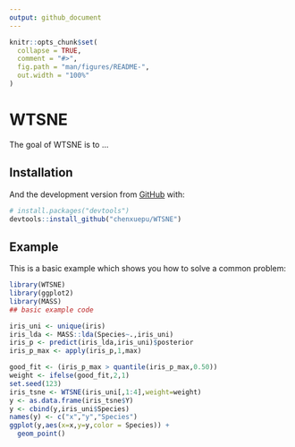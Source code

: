 ```yaml
---
output: github_document
---
```


<!-- README.md is generated from README.Rmd. Please edit that file -->

```r
knitr::opts_chunk$set(
  collapse = TRUE,
  comment = "#>",
  fig.path = "man/figures/README-",
  out.width = "100%"
)
```

# WTSNE

<!-- badges: start -->
<!-- badges: end -->

The goal of WTSNE is to ...

## Installation

<!-- You can install the released version of WTSNE from [CRAN](https://CRAN.R-project.org) with: -->

<!-- ``` r -->
<!-- install.packages("WTSNE") -->
<!-- ``` -->

And the development version from [GitHub](https://github.com/) with:

``` r
# install.packages("devtools")
devtools::install_github("chenxuepu/WTSNE")
```
## Example

This is a basic example which shows you how to solve a common problem:

```r
library(WTSNE)
library(ggplot2)
library(MASS)
## basic example code
```



```r
iris_uni <- unique(iris)
iris_lda <- MASS::lda(Species~.,iris_uni)
iris_p <- predict(iris_lda,iris_uni)$posterior
iris_p_max <- apply(iris_p,1,max)

good_fit <- (iris_p_max > quantile(iris_p_max,0.50))
weight <- ifelse(good_fit,2,1)
set.seed(123)
iris_tsne <- WTSNE(iris_uni[,1:4],weight=weight)
y <- as.data.frame(iris_tsne$Y)
y <- cbind(y,iris_uni$Species)
names(y) <- c("x","y","Species")
ggplot(y,aes(x=x,y=y,color = Species)) +
  geom_point()
```


